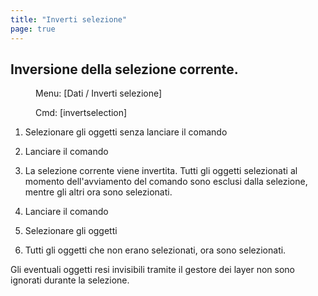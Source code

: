 ```yaml
---
title: "Inverti selezione"
page: true
---
```

## Inversione della selezione corrente.
 <Menu> Menu: [Dati / Inverti selezione] </Menu> 
<GeoDesigner> <Menu> Cmd: [invertselection] </Menu> 
</GeoDesigner>

1. Selezionare gli oggetti senza lanciare il comando

2. Lanciare il comando

3. La selezione corrente viene invertita. Tutti gli oggetti selezionati al momento dell&#39;avviamento del comando sono esclusi dalla selezione, mentre gli altri ora sono selezionati.





1. Lanciare il comando

2. Selezionare gli oggetti

3. Tutti gli oggetti che non erano selezionati, ora sono selezionati.




<Success>
Gli eventuali oggetti resi invisibili tramite il gestore dei layer non sono ignorati durante la selezione.
</Success>
